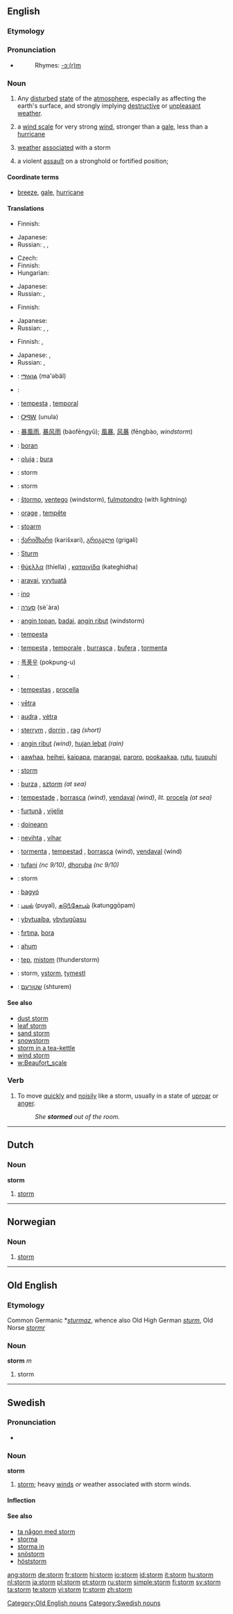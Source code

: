 ==English==

===Etymology===
{{OE.}}

===Pronunciation===
*{{audio|en-us-storm.ogg|Audio (US)}}
*:Rhymes: [[Rhymes:English:-ɔː(r)m|-ɔː(r)m]]

===Noun===
{{wikipedia}}
{{en-noun}}

# Any [[disturbed]] [[state]] of the [[atmosphere]], especially as affecting the earth's surface, and strongly implying [[destructive]] or [[unpleasant]] [[weather]].
# {{meteorology}} a [[wind scale]] for very strong [[wind]], stronger than a [[gale]], less than a [[hurricane]]
# [[weather]] [[associate]]d with a storm
# {{military}} a violent [[assault]] on a stronghold or fortified position;

====Coordinate terms====
* {{sense|meteorology}} [[breeze]], [[gale]], [[hurricane]]

====Translations====
{{trans-top|disturbed state of the atmosphere}}
* Finnish: {{t+|fi|myrsky}}
{{trans-mid}}
* Japanese: {{t|ja|sc=Jpan|嵐|tr=arashi}}
* Russian: {{t+|ru|буря|f|tr=búr'a|sc=Cyrl}} {{qualifier|windstorm}}, {{t+|ru|гроза|f|tr=grozá|sc=Cyrl}} {{qualifier|thunderstorm}}, {{t|ru|шторм|m|tr=štorm|sc=Cyrl}} {{qualifier|at sea}}
{{trans-bottom}}

{{trans-top|meteorology: a wind scale for very strong wind}}
* Czech: {{t-|cs|bouře|f}}
* Finnish: {{t|fi|myrskytuuli}}
* Hungarian: {{t|hu|vihar}}
{{trans-mid}}
* Japanese: {{t|ja|sc=Jpan|暴風|tr=bōfū}}
* Russian: {{t+|ru|буря|f|tr=búr'a|sc=Cyrl}}, {{t|ru|шторм|m|tr=štorm|sc=Cyrl}} {{qualifier|at sea}}
{{trans-bottom}}

{{trans-top|weather associated with a storm}}
* Finnish: {{t+|fi|myrsky}}
{{trans-mid}}
* Japanese: {{t|ja|sc=Jpan|嵐|tr=arashi}}
* Russian: {{t+|ru|буря|f|tr=búr'a|sc=Cyrl}} {{qualifier|windstorm}}, {{t+|ru|гроза|f|tr=grozá|sc=Cyrl}} {{qualifier|thunderstorm}}, {{t|ru|шторм|m|tr=štorm|sc=Cyrl}} {{qualifier|at sea}}
{{trans-bottom}}

{{trans-top|military: a violent assault on a stronghold}}
* Finnish: {{t|fi|tulimyrsky}}, {{t|fi|keskitys}}
{{trans-mid}}
* Japanese: {{t|ja|sc=Jpan|猛攻撃|tr=mōkōgeki}}, {{t|ja|sc=Jpan|強襲|tr=kyōshū}}
* Russian: {{t|ru|штурм|m|tr=šturm|sc=Cyrl}}, {{t|ru|приступ|m|tr=prístup|sc=Cyrl}} 
{{trans-bottom}}

{{checktrans-top}}
*{{ttbc|Amharic}}: [[ማዕበል]] (ma'əbäl)
*{{ttbc|Arabic}}: {{ARchar|[[اعصار]]}} {{IPAchar|(’iaʕʂār)}} {{m}}
*{{ttbc|Catalan}}: [[tempesta]] {{f}}, [[temporal]] {{m}}
*{{ttbc|Cherokee}}: [[ᎤᏄᎳ]] (unula)
*{{ttbc|Chinese}}: [[暴風雨]], [[暴风雨]] (bàofēngyǔ); [[風暴]], [[风暴]] (fēngbào, ''windstorm'')
*{{ttbc|Crimean Tatar}}: [[boran]]
*{{ttbc|Croatian}}: [[oluja]] {{f}}; [[bura]] {{f}}
*{{ttbc|Danish}}: storm {{c}}
*{{ttbc|Dutch}}: storm {{m}}
*{{ttbc|Esperanto}}: [[ŝtormo]], [[ventego]] (windstorm), [[fulmotondro]] (with lightning)
*{{ttbc|French}}: [[orage]] {{m}}, [[tempête]] {{f}}
*{{ttbc|Frisian}}: [[stoarm]] {{m}}
*{{ttbc|Georgian}}: [[ქარიშხარი]] (karišxari), [[გრიგალი]] (grigali)
*{{ttbc|German}}: [[Sturm]] {{m}}
*{{ttbc|Greek}}: [[θύελλα]] (thíella) {{f}}, [[καταιγίδα]] (kateghídha) {{f}}
*{{ttbc|Guarani}}: [[aravai]], [[yvytuatã]]
*{{ttbc|Hawaiian}}: [[ino]]
*{{ttbc|Hebrew}}: [[סערה]] (sè`àra) {{f}}
*{{ttbc|Indonesian}}: [[angin topan]], [[badai]], [[angin ribut]] (windstorm)
*{{ttbc|Interlingua}}: [[tempesta]]
*{{ttbc|Italian}}: [[tempesta]] {{f}},  [[temporale]] {{m}}, [[burrasca]] {{f}}, [[bufera]] {{f}}, [[tormenta]] {{f}}
*{{ttbc|Korean}}: [[폭풍우]] (pokpung-u)
*{{ttbc|Kurdish}}: {{KUchar|[[ره‌شه‌با]]}} {{g|Kurdish}}
{{checktrans-mid}}
*{{ttbc|Latin}}: [[tempestas]] {{f}}, [[procella]] {{f}}
*{{ttbc|Latvian}}: [[vētra]] {{f}}
*{{ttbc|Lithuanian}}: [[audra]] {{f}}, [[vėtra]] {{f}}
*{{ttbc|Manx}}: [[sterrym]] {{m}}, [[dorrin]] {{m}}, [[rag]] {{m}} ''(short)''
*{{ttbc|Malay}}: [[angin ribut]] ''(wind)'', [[hujan lebat]] ''(rain)''
*{{ttbc|Maori}}: [[aawhaa]], [[heihei]], [[kaipapa]], [[marangai]], [[paroro]], [[pookaakaa]], [[rutu]], [[tuupuhi]]
*{{ttbc|Norwegian}}: [[#Norwegian|storm]] {{m}}
*{{ttbc|Polish}}: [[burza]] {{f}}, [[sztorm]] {{m}} ''(at sea)''
*{{ttbc|Portuguese}}: [[tempestade]] {{f}}, [[borrasca]] {{f}} ''(wind)'', [[vendaval]] {{m}} ''(wind)'', ''lit.'' [[procela]] {{f}} ''(at sea)''
*{{ttbc|Romanian}}: [[furtună]] {{f}}, [[vijelie]]
*{{ttbc|Scottish Gaelic}}: [[doineann]] {{f}}
*{{ttbc|Slovene}}: [[nevihta]] {{f}}, [[vihar]] {{m}}
*{{ttbc|Spanish}}: [[tormenta]] {{f}}, [[tempestad]] {{f}}, [[borrasca]] {{f}} (wind), [[vendaval]] {{m}} (wind)
*{{ttbc|Swahili}}: [[tufani]] ''(nc 9/10)'', [[dhoruba]] ''(nc 9/10)''
*{{ttbc|Swedish}}: storm {{c}}
*{{ttbc|Tagalog}}: [[bagyó]]
*{{ttbc|Tamil}}: [[புயல்]] (puyal), [[கடு௩்கோபம்]] (katunggōpam)
*{{ttbc|Tupinambá}}: [[ybytuaíba]], [[ybytugûasu]]
*{{ttbc|Turkish}}: [[fırtına]], [[bora]]
*{{ttbc|Twi}}: [[ahum]]
*{{ttbc|Volapük}}: [[tep]], [[mistom]] (thunderstorm)
*{{ttbc|Welsh}}: storm, [[ystorm]], [[tymestl]] {{g|Welsh}}
*{{ttbc|Yiddish}}: [[שטורעם]] (shturem) {{m}}
{{checktrans-bottom}}

====See also====
*[[dust storm]]
*[[leaf storm]]
*[[sand storm]]
*[[snowstorm]]
*[[storm in a tea-kettle]]
*[[wind storm]]
*[[w:Beaufort_scale]]

===Verb===
{{en-verb}}

# To move [[quickly]] and [[noisily]] like a storm, usually in a state of [[uproar]] or [[anger]].
#:''She '''stormed''' out of the room.''

----

==Dutch==

===Noun===
'''storm'''
# [[#English|storm]]

----

==Norwegian==

===Noun===
{{no-noun-m1|storm}}

# [[#English|storm]]

----

==Old English==

===Etymology===
Common Germanic *''[[sturmaz]]'', whence also Old High German ''[[sturm]]'', Old Norse ''[[stormr]]''

===Noun===
'''storm''' ''m''

# storm

[[Category:Old English nouns]]

----

==Swedish==

===Pronunciation===
*{{audio|Sv-storm.ogg|audio}}

===Noun===
'''storm'''

# [[#English|storm]]; heavy [[winds]] ''or'' weather associated with storm winds.

====Inflection====
{{sv-noun|gender=Common|storm|stormen|stormar|stormarna|storms|stormens|stormars|stormarnas}}

====See also====
*[[ta någon med storm]]
*[[storma]]
*[[storma in]]
*[[snöstorm]]
*[[höststorm]]

[[Category:Swedish nouns]]

[[ang:storm]]
[[de:storm]]
[[fr:storm]]
[[hi:storm]]
[[io:storm]]
[[id:storm]]
[[it:storm]]
[[hu:storm]]
[[nl:storm]]
[[ja:storm]]
[[pl:storm]]
[[pt:storm]]
[[ru:storm]]
[[simple:storm]]
[[fi:storm]]
[[sv:storm]]
[[ta:storm]]
[[te:storm]]
[[vi:storm]]
[[tr:storm]]
[[zh:storm]]